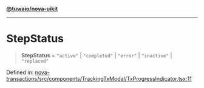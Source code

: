 [**@tuwaio/nova-uikit**](../../../README.md)

***

# StepStatus

> **StepStatus** = `"active"` \| `"completed"` \| `"error"` \| `"inactive"` \| `"replaced"`

Defined in: [nova-transactions/src/components/TrackingTxModal/TxProgressIndicator.tsx:11](https://github.com/TuwaIO/nova-uikit/blob/ff801340914c211144f51570438dbc0f8969fa9b/packages/nova-transactions/src/components/TrackingTxModal/TxProgressIndicator.tsx#L11)
